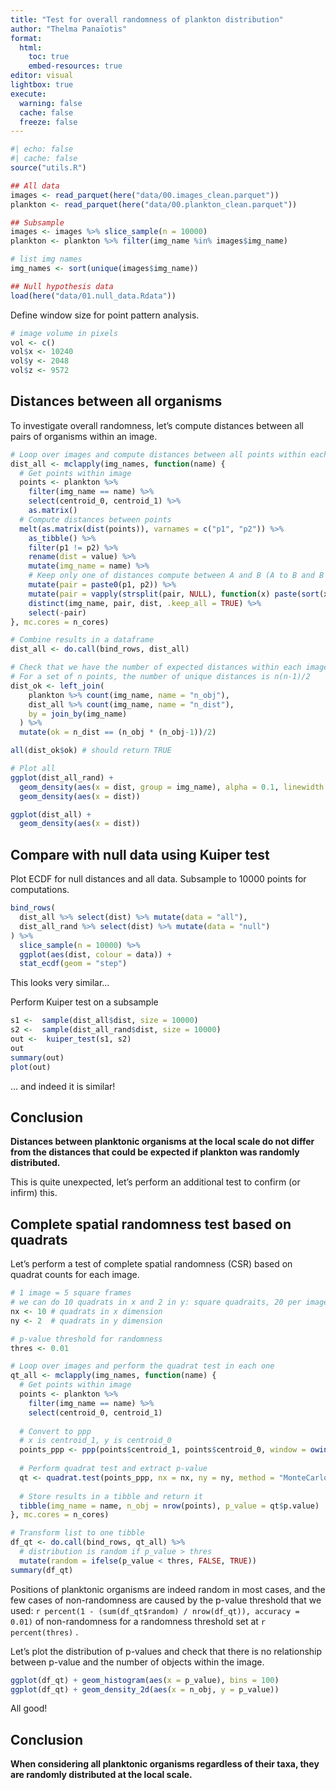 ```yaml
---
title: "Test for overall randomness of plankton distribution"
author: "Thelma Panaïotis"
format: 
  html:
    toc: true
    embed-resources: true
editor: visual
lightbox: true
execute:
  warning: false
  cache: false
  freeze: false
---
```


```r
#| echo: false
#| cache: false
source("utils.R")
```

```r

## All data
images <- read_parquet(here("data/00.images_clean.parquet"))
plankton <- read_parquet(here("data/00.plankton_clean.parquet"))

## Subsample
images <- images %>% slice_sample(n = 10000)
plankton <- plankton %>% filter(img_name %in% images$img_name)

# list img names
img_names <- sort(unique(images$img_name))

## Null hypothesis data
load(here("data/01.null_data.Rdata"))
```

Define window size for point pattern analysis.

```r
# image volume in pixels
vol <- c()
vol$x <- 10240
vol$y <- 2048
vol$z <- 9572
```

## Distances between all organisms

To investigate overall randomness, let’s compute distances between all pairs of organisms within an image.

```r
# Loop over images and compute distances between all points within each image
dist_all <- mclapply(img_names, function(name) {
  # Get points within image
  points <- plankton %>% 
    filter(img_name == name) %>% 
    select(centroid_0, centroid_1) %>% 
    as.matrix()
  # Compute distances between points
  melt(as.matrix(dist(points)), varnames = c("p1", "p2")) %>% 
    as_tibble() %>% 
    filter(p1 != p2) %>% 
    rename(dist = value) %>% 
    mutate(img_name = name) %>% 
    # Keep only one of distances compute between A and B (A to B and B to A were computed)
    mutate(pair = paste0(p1, p2)) %>% 
    mutate(pair = vapply(strsplit(pair, NULL), function(x) paste(sort(x), collapse = ''), '')) %>%
    distinct(img_name, pair, dist, .keep_all = TRUE) %>% 
    select(-pair)
}, mc.cores = n_cores)

# Combine results in a dataframe
dist_all <- do.call(bind_rows, dist_all)

# Check that we have the number of expected distances within each image
# For a set of n points, the number of unique distances is n(n-1)/2
dist_ok <- left_join(
    plankton %>% count(img_name, name = "n_obj"),
    dist_all %>% count(img_name, name = "n_dist"),
    by = join_by(img_name)
  ) %>% 
  mutate(ok = n_dist == (n_obj * (n_obj-1))/2)

all(dist_ok$ok) # should return TRUE

# Plot all
ggplot(dist_all_rand) + 
  geom_density(aes(x = dist, group = img_name), alpha = 0.1, linewidth = 0.02, colour = "dodgerblue") +
  geom_density(aes(x = dist))

ggplot(dist_all) + 
  geom_density(aes(x = dist))
```

## Compare with null data using Kuiper test

Plot ECDF for null distances and all data. Subsample to 10000 points for computations.

```r
bind_rows(
  dist_all %>% select(dist) %>% mutate(data = "all"),
  dist_all_rand %>% select(dist) %>% mutate(data = "null")
) %>% 
  slice_sample(n = 10000) %>% 
  ggplot(aes(dist, colour = data)) +
  stat_ecdf(geom = "step")
```

This looks very similar…

Perform Kuiper test on a subsample

```r
s1 <-  sample(dist_all$dist, size = 10000)
s2 <-  sample(dist_all_rand$dist, size = 10000)
out <-  kuiper_test(s1, s2)
out
summary(out)
plot(out)
```

… and indeed it is similar!

::: {.callout-note icon="false"}
## Conclusion

**Distances between planktonic organisms at the local scale do not differ from the distances that could be expected if plankton was randomly distributed.**
:::

This is quite unexpected, let’s perform an additional test to confirm (or infirm) this.

## Complete spatial randomness test based on quadrats

Let’s perform a test of complete spatial randomness (CSR) based on quadrat counts for each image.

```r
# 1 image = 5 square frames
# we can do 10 quadrats in x and 2 in y: square quadraits, 20 per image
nx <- 10 # quadrats in x dimension
ny <- 2  # quadrats in y dimension

# p-value threshold for randomness
thres <- 0.01

# Loop over images and perform the quadrat test in each one
qt_all <- mclapply(img_names, function(name) {
  # Get points within image
  points <- plankton %>% 
    filter(img_name == name) %>% 
    select(centroid_0, centroid_1)
  
  # Convert to ppp
  # x is centroid_1, y is centroid_0
  points_ppp <- ppp(points$centroid_1, points$centroid_0, window = owin(xrange = c(1, vol$x), yrange = c(1, vol$y)))
  
  # Perform quadrat test and extract p-value
  qt <- quadrat.test(points_ppp, nx = nx, ny = ny, method = "MonteCarlo")
  
  # Store results in a tibble and return it
  tibble(img_name = name, n_obj = nrow(points), p_value = qt$p.value)
}, mc.cores = n_cores)

# Transform list to one tibble
df_qt <- do.call(bind_rows, qt_all) %>% 
  # distribution is random if p_value > thres
  mutate(random = ifelse(p_value < thres, FALSE, TRUE))
summary(df_qt)
```

Positions of planktonic organisms are indeed random in most cases, and the few cases of non-randomness are caused by the p-value threshold that we used: `r percent(1 - (sum(df_qt$random) / nrow(df_qt)), accuracy = 0.01)` of non-randomness for a randomness threshold set at `r percent(thres)` .

Let’s plot the distribution of p-values and check that there is no relationship between p-value and the number of objects within the image.

```r
ggplot(df_qt) + geom_histogram(aes(x = p_value), bins = 100)
ggplot(df_qt) + geom_density_2d(aes(x = n_obj, y = p_value))
```

All good!

::: {.callout-note icon="false"}
## Conclusion

**When considering all planktonic organisms regardless of their taxa, they are randomly distributed at the local scale.**
:::
